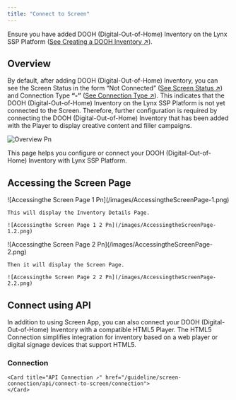 ```yaml
---
title: "Connect to Screen"
---
```


Ensure you have added DOOH (Digital-Out-of-Home) Inventory on the Lynx SSP Platform ([See Creating a DOOH Inventory ↗](/guideline/screen-connection/screen-app/create-dooh-inventory/create)).

## Overview

By default, after adding DOOH (Digital-Out-of-Home) Inventory, you can see the Screen Status in the form “Not Connected” ([See Screen Status ↗]()) and Connection Type **“-”** ([See Connection Type ↗]()). This indicates that the DOOH (Digital-Out-of-Home) Inventory on the Lynx SSP Platform is not yet connected to the Screen. Therefore, further configuration is required by connecting the DOOH (Digital-Out-of-Home) Inventory that has been added with the Player to display creative content and filler campaigns.

![Overview Pn](/images/Overview.png)

This page helps you configure or connect your DOOH (Digital-Out-of-Home) Inventory with Lynx SSP Platform.

## Accessing the Screen Page 

<Steps>
  <Step title="Click the “Action” button & Click “Edit”">
    ![Accessingthe Screen Page 1 Pn](/images/AccessingtheScreenPage-1.png)

    This will display the Inventory Details Page.

    ![Accessingthe Screen Page 1 2 Pn](/images/AccessingtheScreenPage-1.2.png)
  </Step>
  <Step title="Click the “Screen” Tab">
    ![Accessingthe Screen Page 2 Pn](/images/AccessingtheScreenPage-2.png)

    Then it will display the Screen Page.

    ![Accessingthe Screen Page 2 2 Pn](/images/AccessingtheScreenPage-2.2.png)
  </Step>
</Steps>

## Connect using API

In addition to using Screen App, you can also connect your DOOH (Digital-Out-of-Home) Inventory with a compatible HTML5 Player. The HTML5 Connection simplifies integration for inventory based on a web player or digital signage devices that support HTML5.
    
### Connection
   
    <Card title="API Connection ↗" href="/guideline/screen-connection/api/connect-to-screen/connection">
    </Card>